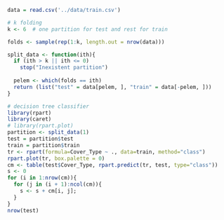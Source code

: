 ```r

data = read.csv('../data/train.csv')

```

```r
# k folding
k <- 6  # one partition for test and rest for train

folds <- sample(rep(1:k, length.out = nrow(data)))

split_data <- function(ith){
  if (ith > k || ith <= 0)
    stop("Inexistent partition")
  
  pelem <- which(folds == ith)
  return (list("test" = data[pelem, ], "train" = data[-pelem, ]))
}
```

```r
# decision tree classifier
library(rpart)
library(caret)
# library(rpart.plot)
partition <- split_data(1)
test = partition$test
train = partition$train
tr <- rpart(formula=Cover_Type ~ ., data=train, method="class")
rpart.plot(tr, box.palette = 0)
cm <- table(test$Cover_Type, rpart.predict(tr, test, type="class"))
s <- 0
for (i in 1:nrow(cm)){
  for (j in (i + 1):ncol(cm)){
    s <- s + cm[i, j];
  }
}
nrow(test)

```